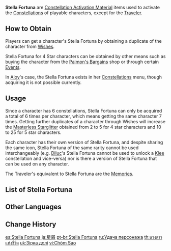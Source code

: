 {{Terminology Infobox
|image        = <gallery>
Item Stella Fortuna (4 Star).png|Four Star
Item Stella Fortuna (5 Star).png|Five Star
</gallery>
|type         = Constellation Activation Materials
|type2        = Stella Fortuna
|type3        = Item Groups
|source1      = [[Wishes]]
|source2      = [[Paimon's Bargains]] (4 Star only)
|source3      = [[Events]] (4 Star only)
}}
'''Stella Fortuna''' are [[Constellation Activation Material]] items used to activate the [[Constellations]] of playable characters, except for the [[Traveler]].

==How to Obtain==
Players can get a character's Stella Fortuna by obtaining a duplicate of the character from [[Wishes]].

Stella Fortuna for 4 Star characters can be obtained by other means such as buying the character from the [[Paimon's Bargains]] shop or through certain [[Events]].

In [[Aloy]]'s case, the Stella Fortuna exists in her [[Constellations]] menu, though acquiring it is not possible currently.

==Usage==
Since a character has 6 constellations, Stella Fortuna can only be acquired a total of 6 times per character, which means getting the same character 7 times. Getting further duplicates of a character through Wishes will increase the [[Masterless Starglitter]] obtained from 2 to 5 for 4 star characters and 10 to 25 for 5 star characters.

Each character has their own version of Stella Fortuna, and despite sharing the same icon, Stella Fortuna of the same rarity cannot be used interchangeably (e.g. [[Diluc]]'s Stella Fortuna cannot be used to unlock a [[Klee]] constellation and vice-versa) nor is there a version of Stella Fortuna that can be used on any character.

The Traveler's equivalent to Stella Fortuna are the [[Memories]].

==List of Stella Fortuna==
{{Items by Category List|Stella Fortuna|2}}

==Other Languages==
{{Other Languages
|en      = Stella Fortuna
|en_lang = la
|en_tl   = Star Luck
|zhs     = 命星
|zhs_rm  = Mìng Xīng
|zht     = 命星
|zht_rm  = Mìng Xīng
|zh_tl   = Star of Destiny
|ja      = 星屑
|ja_rm   = Hoshikuzu
|ja_tl   = Star Scraps
|ko      = 운명의 별
|ko_rm   = Unmyeong-ui Byeol
|ko_tl   = Star of Fate
|es      = Stella Fortuna
|fr      = Stella Fortuna
|ru      = Удача
|ru_tl   = Fortune
|th      = ดวงดาวแห่งชีวิต
|th_rm   = Duang-dao haeng Chi-wit
|th_tl   = Star of Life
|vi      = Chòm Sao
|vi_tl   = Constellation
|de      = Stella Fortuna
|id      = Stella Fortuna
|pt      = Stella Fortuna
|tr      = 
|tr_tl   = 
|it      = 
|it_tl   = 
}}

==Change History==
{{Change History|1.0}}

[[es:Stella Fortuna]]
[[ja:星屑]]
[[pt-br:Stella Fortuna]]
[[ru:Удача персонажа]]
[[th:ดวงดาวแห่งชีวิต]]
[[uk:Зірка долі]]
[[vi:Chòm Sao]]